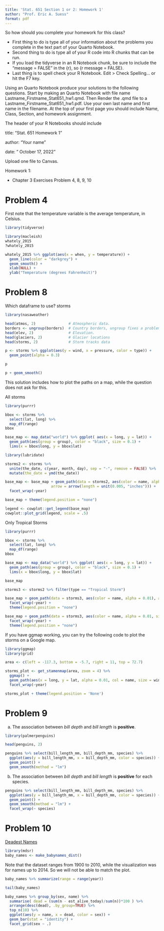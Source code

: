 ```yaml
---
title: 'Stat. 651 Section 1 or 2: Homework 1'
author: "Prof. Eric A. Suess"
format: pdf
---
```


So how should you complete your homework for this class?

- First thing to do is type all of your information about the problems you complete in the text part of your Quarto Notebook.
- Second thing to do is type all of your R code into R chunks that can be run.
- If you load the tidyverse in an R Notebook chunk, be sure to include the "message = FALSE" in the {r}, so {r message = FALSE}.
- Last thing is to spell check your R Notebook.  Edit > Check Spelling... or hit the F7 key.


Using an Quarto Notebook produce your solutions to the following questions. Start by making an Quarto Notebook with file name Lastname_Firstname_Stat651_hw1.qmd. Then Render the .qmd file to a Lastname_Firstname_Stat651_hw1.pdf. Use your own last name and first name in the filename. At the top of your first page you should include Name, Class, Section, and homework assignment.

The header of your R Notebooks should include

   title: "Stat. 651 Homework 1" 
   
   author: "Your name" 
   
   date: " October 17, 2022"

Upload one file to Canvas.

Homework 1:

- Chapter 3 Exercises Problem 4, 8, 9, 10

\newpage

# Problem 4 

First note that the temperature variable is the average temperature, in Celsius.

```r
library(tidyverse)
```

```r
library(macleish)
whately_2015
?whately_2015
```

```r
whately_2015 %>% ggplot(aes(x = when, y = temperature)) +
  geom_line(color = "darkgrey") +
  geom_smooth() +
  xlab(NULL) +
  ylab("Temperature (degrees Fahrenheit)")
```

# Problem 8

Which dataframe to use?  storms

```r
library(nasaweather)

head(atmos, 2)	             # Atmospheric data.
borders <- ungroup(borders)	 # Country borders, ungroup fixes a problem with knitting.
head(elev, 2)                # Elevation.
head(glaciers, 2)            # Glacier locations
head(storms, 2)              # Storm tracks data
```

```r
p <- storms %>% ggplot(aes(y = wind, x = pressure, color = type)) +
  geom_point(alpha = 0.3) 

p

p + geom_smooth()
```

This solution includes how to plot the paths on a map, while the question does not ask for this.  

All storms

```r
library(purrr)

bbox <- storms %>%
  select(lat, long) %>%
  map_df(range)
bbox  

base_map <- map_data("world") %>% ggplot( aes(x = long, y = lat)) +
  geom_path(aes(group = group), color = "black", size = 0.1) +
  lims(x = bbox$long, y = bbox$lat)

library(lubridate)

storms2 <- storms %>% 
  unite(the_date, c(year, month, day), sep = "-", remove = FALSE) %>%
  mutate(the_date = ymd(the_date))

base_map <- base_map + geom_path(data = storms2, aes(color = name, alpha = 0.01, size = wind),
                     arrow = arrow(length = unit(0.005, "inches"))) +
  facet_wrap(~year) 

base_map + theme(legend.position = "none")

```

```r
legend <- cowplot::get_legend(base_map)
cowplot::plot_grid(legend, scale = .5)

```

Only Tropical Storms

```r
library(purrr)

bbox <- storms %>%
  select(lat, long) %>%
  map_df(range)
bbox  

base_map <- map_data("world") %>% ggplot( aes(x = long, y = lat)) +
  geom_path(aes(group = group), color = "black", size = 0.1) +
  lims(x = bbox$long, y = bbox$lat)

base_map

storms3 <- storms2 %>% filter(type == "Tropical Storm") 

base_map + geom_path(data = storms3, aes(color = name, alpha = 0.01), arrow = arrow(length = unit(0.1, "inches"))) +
  facet_wrap(~year) +
  theme(legend.position = "none")

base_map + geom_path(data = storms3, aes(color = name, alpha = 0.01, size = wind), arrow = arrow(length = unit(0.005, "inches"))) +
  facet_wrap(~year) +
  theme(legend.position = "none")

```

If you have ggmap working, you can try the following code to plot the storms on a Google map.

```r
library(ggmap)
library(grid)

area <- c(left = -117.3, bottom = -5.7, right = 11, top = 72.7)

storms_plot <- get_stamenmap(area, zoom = 4) %>% 
  ggmap() +
  geom_path(aes(x = long, y = lat, alpha = 0.01, col = name, size = wind), data = storms) +
  facet_wrap(~year)

storms_plot + theme(legend.position = 'None')
```

# Problem 9

a) The association between *bill depth* and *bill length* is **positive**.

```r
library(palmerpenguins)

head(penguins, 2)
```

```r
penguins %>% select(bill_length_mm, bill_depth_mm, species) %>% 
  ggplot(aes(y = bill_length_mm, x = bill_depth_mm, color = species)) +
  geom_point() +
  geom_smooth(method = "lm")
```


b) The association between *bill depth* and *bill length* is **positive** for each species.

```r
penguins %>% select(bill_length_mm, bill_depth_mm, species) %>% 
  ggplot(aes(y = bill_length_mm, x = bill_depth_mm, color = species)) +
  geom_point() +
  geom_smooth(method = "lm") +
  facet_wrap(~ species)
```

# Problem 10

[Deadest Names](https://fivethirtyeight.com/wp-content/uploads/2014/05/silver-feature-names-dead2.png?w=610)

```r
library(mdsr)
baby_names <- make_babynames_dist()
```

Note that the dataset ranges from 1900 to 2010, while the visualization was for names up to 2014.  So we will not be able to match the plot.


```r
baby_names %>% summarize(range = range(year))

tail(baby_names)
```

```r
baby_names %>% group_by(sex, name) %>% 
  summarise( dead = (sum(n - est_alive_today)/sum(n))*100 ) %>% 
  arrange(desc(dead), .by_group=TRUE) %>% 
  top_n(10) %>% 
  ggplot(aes(y = name, x = dead, color = sex)) +
  geom_bar(stat = "identity") + 
  facet_grid(sex ~ .)
```
 